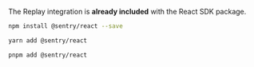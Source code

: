 The Replay integration is **already included** with the React SDK package.

```bash {tabTitle:npm}
npm install @sentry/react --save
```

```bash {tabTitle:yarn}
yarn add @sentry/react
```

```bash {tabTitle:pnpm}
pnpm add @sentry/react
```
